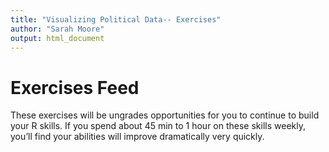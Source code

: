 ```yaml
---
title: "Visualizing Political Data-- Exercises"
author: "Sarah Moore"
output: html_document 
---
```


# Exercises Feed

These exercises will be ungrades opportunities for you to continue to build your R skills. If you spend about 45 min to 1 hour on these skills weekly, you'll find your abilities will improve dramatically very quickly. 